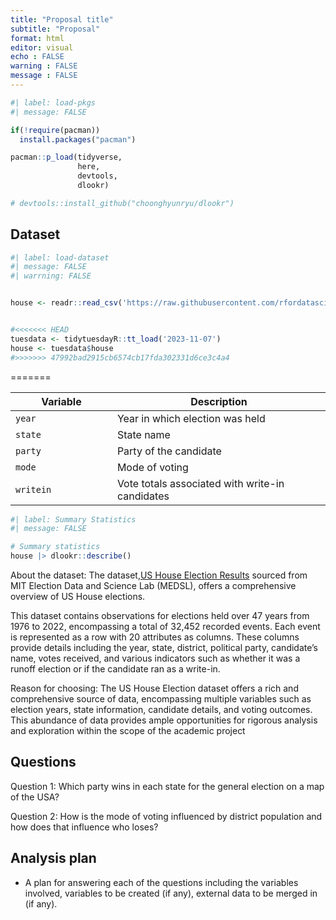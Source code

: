 ```yaml
---
title: "Proposal title"
subtitle: "Proposal"
format: html
editor: visual
echo : FALSE
warning : FALSE  
message : FALSE  
---
```


```r
#| label: load-pkgs
#| message: FALSE

if(!require(pacman))
  install.packages("pacman")

pacman::p_load(tidyverse,
               here,
               devtools,
               dlookr)

# devtools::install_github("choonghyunryu/dlookr")
```

## Dataset

```r
#| label: load-dataset
#| message: FALSE
#| warrning: FALSE


house <- readr::read_csv('https://raw.githubusercontent.com/rfordatascience/tidytuesday/master/data/2023/2023-11-07/house.csv')


#<<<<<<< HEAD
tuesdata <- tidytuesdayR::tt_load('2023-11-07')
house <- tuesdata$house
#>>>>>>> 47992bad2915cb6574cb17fda302331d6ce3c4a4
```
=======


| Variable | Description                                                                        |
|-----------------------|------------------------------------------------|
| `year` | Year in which election was held                                                        |
| `state`     | State name                               |
| `party`      |  Party of the candidate |
| `mode`      |  Mode of voting |
| `writein`      |  Vote totals associated with write-in candidates |

```r
#| label: Summary Statistics
#| message: FALSE

# Summary statistics
house |> dlookr::describe()
```

About the dataset: The dataset,[US House Election Results](https://github.com/rfordatascience/tidytuesday/tree/master/data/2023/2023-11-07) sourced from MIT Election Data and Science Lab (MEDSL), offers a comprehensive overview of US House elections.

This dataset contains observations for elections held over 47 years from 1976 to 2022, encompassing a total of 32,452 recorded events. Each event is represented as a row with 20 attributes as columns. These columns provide details including the year, state, district, political party, candidate's name, votes received, and various indicators such as whether it was a runoff election or if the candidate ran as a write-in.

Reason for choosing: The US House Election dataset offers a rich and comprehensive source of data, encompassing multiple variables such as election years, state information, candidate details, and voting outcomes. This abundance of data provides ample opportunities for rigorous analysis and exploration within the scope of the academic project

## Questions

Question 1: Which party wins in each state for the general election on a map of the USA?

Question 2: How is the mode of voting influenced by district population and how does that influence who loses?

## Analysis plan

-   A plan for answering each of the questions including the variables involved, variables to be created (if any), external data to be merged in (if any).
